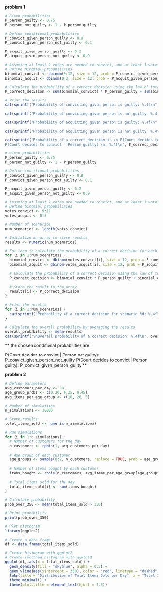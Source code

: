**problem 1**

```{r}
# Given probabilities
P_person_guilty <- 0.75
P_person_not_guilty <- 1 - P_person_guilty

# Define conditional probabilities
P_convict_given_person_guilty <- 0.8  
P_convict_given_person_not_guilty <- 0.1 

P_acquit_given_person_guilty <- 0.2  
P_acquit_given_person_not_guilty <- 0.9 

# Assuming at least 9 votes are needed to convict, and at least 3 votes are needed to acquit
# Define binomial probabilities
binomial_convict <- dbinom(9:12, size = 12, prob = P_convict_given_person_guilty)
binomial_acquit <- dbinom(0:3, size = 12, prob = P_acquit_given_person_not_guilty)
```

```{r}
# Calculate the probability of a correct decision using the law of total probability
P_correct_decision <- sum(binomial_convict) * P_person_guilty + sum(binomial_acquit) * P_person_not_guilty
```

```{r}
# Print the results
cat(sprintf("Probability of convicting given person is guilty: %.4f\n", P_convict_given_person_guilty))
```

```{r}
cat(sprintf("Probability of convicting given person is not guilty: %.4f\n", P_convict_given_person_not_guilty))
```

```{r}
cat(sprintf("Probability of acquitting given person is guilty: %.4f\n", P_acquit_given_person_guilty))
```

```{r}
cat(sprintf("Probability of acquitting given person is not guilty: %.4f\n", P_acquit_given_person_not_guilty))
```

```{r}
cat(sprintf("Probability of a correct decision is \n P(Court decides to convict | Person not guilty) and
P(Court decides to convict | Person guilty) \n: %.4f\n", P_correct_decision))
```
```{r}
# Given probabilities
P_person_guilty <- 0.75
P_person_not_guilty <- 1 - P_person_guilty

# Define conditional probabilities
P_convict_given_person_guilty <- 0.8  
P_convict_given_person_not_guilty <- 0.1 

P_acquit_given_person_guilty <- 0.2  
P_acquit_given_person_not_guilty <- 0.9 

# Assuming at least 9 votes are needed to convict, and at least 3 votes are needed to acquit
# Define binomial probabilities
votes_convict <- 9:12
votes_acquit <- 0:3

# Number of scenarios
num_scenarios <- length(votes_convict)

# Initialize an array to store results
results <- numeric(num_scenarios)

# For loop to calculate the probability of a correct decision for each scenario
for (i in 1:num_scenarios) {
  binomial_convict <- dbinom(votes_convict[i], size = 12, prob = P_convict_given_person_guilty)
  binomial_acquit <- dbinom(votes_acquit[i], size = 12, prob = P_acquit_given_person_not_guilty)
  
  # Calculate the probability of a correct decision using the law of total probability
  P_correct_decision <- binomial_convict * P_person_guilty + binomial_acquit * P_person_not_guilty
  
  # Store the result in the array
  results[i] <- P_correct_decision
}

# Print the results
for (i in 1:num_scenarios) {
  cat(sprintf("Probability of a correct decision for scenario %d: %.4f\n", i, results[i]))
}

# Calculate the overall probability by averaging the results
overall_probability <- mean(results)
cat(sprintf("\nOverall probability of a correct decision: %.4f\n", overall_probability))

```


\*\* the chosen conditional probabilities are:

P(Court decides to convict \| Person not guilty): P_convict_given_person_not_guilty P(Court decides to convict \| Person guilty): P_convict_given_person_guilty \*\*

**problem 2**

```{r}
# Define parameters
avg_customers_per_day <- 30
age_group_probs <- c(0.20, 0.35, 0.45)
avg_items_per_age_group <- c(10, 20, 5)

# Number of simulations
n_simulations <- 10000

# Store results
total_items_sold <- numeric(n_simulations)

# Run simulations
for (i in 1:n_simulations) {
  # Number of customers for the day
  n_customers <- rpois(1, avg_customers_per_day)
  
  # Age group of each customer
  age_groups <- sample(0:2, n_customers, replace = TRUE, prob = age_group_probs)
  
  # Number of items bought by each customer
  items_bought <- rpois(n_customers, avg_items_per_age_group[age_groups + 1])
  
  # Total items sold for the day
  total_items_sold[i] <- sum(items_bought)
}
```

```{r}
# Calculate probability
prob_over_350 <- mean(total_items_sold > 350)

# Print probability
print(prob_over_350)
```

```{r}
# Plot histogram
library(ggplot2)

# Create a data frame
df <- data.frame(total_items_sold)

# Create histogram with ggplot2
# Create smoothed histogram with ggplot2
ggplot(df, aes(x = total_items_sold)) +
  geom_density(fill = "skyblue", alpha = 0.5) +
  geom_vline(aes(xintercept = 350), color = "red", linetype = "dashed", linewidth = 1) +
  labs(title = "Distribution of Total Items Sold per Day", x = "Total Items Sold", y = "Density") +
  theme_minimal() +
  theme(plot.title = element_text(hjust = 0.5))
```
